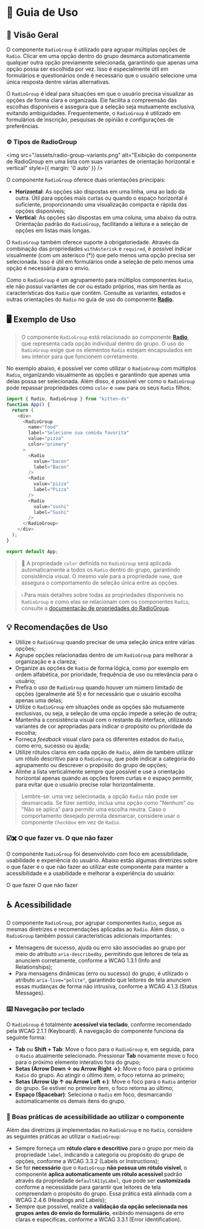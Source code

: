 
<Meta title="Componentes/RadioGroup/Guia de Uso" />

# 🧭  Guia de Uso

## 📘 Visão Geral

O componente `RadioGroup` é utilizado para agrupar múltiplas opções de `Radio`. Clicar em uma opção dentro do grupo desmarca automaticamente qualquer outra opção previamente selecionada, garantindo que apenas uma opção possa ser escolhida por vez. Isso é especialmente útil em formulários e questionários onde é necessário que o usuário selecione uma única resposta dentre várias alternativas.

O `RadioGroup` é ideal para situações em que o usuário precisa visualizar as opções de forma clara e organizada. Ele facilita a compreensão das escolhas disponíveis e assegura que a seleção seja mutuamente exclusiva, evitando ambiguidades. Frequentemente, o `RadioGroup` é utilizado em formulários de inscrição, pesquisas de opinião e configurações de preferências.

### ⚙️ Tipos de RadioGroup

<img src="/assets/radio-group-variants.png" alt="Exibição do componente de RadioGroup em uma lista com suas variantes de orientação horizontal e vertical" style={{ margin: '0 auto' }} />

O componente `RadioGroup` oferece duas orientações principais:

- **Horizontal**: As opções são dispostas em uma linha, uma ao lado da outra. Útil para opções mais curtas ou quando o espaço horizontal é suficiente, proporcionando uma visualização compacta e rápida das opções disponíveis;
- **Vertical**: As opções são dispostas em uma coluna, uma abaixo da outra. Orientação padrão do `RadioGroup`, facilitando a leitura e a seleção de opções em listas mais longas. 

O `RadioGroup` também oferece suporte à obrigatoriedade. Através da combinação das propriedades `withAsterisk` e `required`, é possível indicar visualmente (com um asterisco (*)) que pelo menos uma opção precisa ser selecionada. Isso é útil em formulários onde a seleção de pelo menos uma opção é necessária para o envio.

Como o `RadioGroup` é um agrupamento para múltiplos componentes `Radio`, ele não possui variantes de cor ou estado próprios, mas sim herda as características dos `Radio` que contém. Consulte as variantes, estados e outras orientações do `Radio` no guia de uso do componente [**Radio**](/docs/componentes-radio-guia-de-uso--propriedades).

## 🖥️ Exemplo de Uso

> O componente `RadioGroup` está relacionado ao componente [**Radio**](/docs/componentes-radio-guia-de-uso--propriedades), que representa cada opção individual dentro do grupo. O uso do `RadioGroup` exige que os elementos `Radio` estejam encapsulados em seu interior para que funcionem corretamente.

No exemplo abaixo, é possível ver como utilizar o `RadioGroup` com múltiplos `Radio`, organizando visualmente as opções e garantindo que apenas uma delas possa ser selecionada. Além disso, é possível ver como o `RadioGroup` pode repassar propriedades como `color` e `name` para os seus `Radio` filhos:

```javascript
import { Radio, RadioGroup } from "kitten-ds"
function App() {
  return (
    <div>
      <RadioGroup
        name="food"
        label="Selecione sua comida favorita"
        value="pizza"
        color="primary"
      >
        <Radio
          value="bacon"
          label="Bacon"
        />
        <Radio
          value="pizza"
          label="Pizza"
        />
        <Radio
          value="sushi"
          label="Sushi"
        />
      </RadioGroup>
    </div>
  );
}

export default App;
```

> 🎨 A propriedade `color` definida no `RadioGroup` será aplicada automaticamente a todos os `Radio` dentro do grupo, garantindo consistência visual. O mesmo vale para a propriedade `name`, que assegura o comportamento de seleção única entre as opções.

> ℹ️ Para mais detalhes sobre todas as propriedades disponíveis no `RadioGroup` e como elas se relacionam com os componentes `Radio`, consulte a [documentação de propriedades do RadioGroup](/docs/componentes-radiogroup--propriedades).

## 💡 Recomendações de Uso

- Utilize o `RadioGroup` quando precisar de uma seleção única entre várias opções;
- Agrupe opções relacionadas dentro de um `RadioGroup` para melhorar a organização e a clareza;
- Organize as opções de `Radio` de forma lógica, como por exemplo em ordem alfabética, por prioridade, frequência de uso ou relevância para o usuário;
- Prefira o uso de `RadioGroup` quando houver um número limitado de opções (geralmente até 5) e for necessário que o usuário escolha apenas uma delas;
- Utilize o `RadioGroup` em situações onde as opções são mutuamente exclusivas, ou seja, a seleção de uma opção impede a seleção de outra;
- Mantenha a consistência visual com o restante da interface, utilizando variantes de cor apropriadas para indicar o propósito ou prioridade da escolha;
- Forneça *feedback* visual claro para os diferentes estados do `Radio`, como erro, sucesso ou ajuda;
- Utilize rótulos claros em cada opção de `Radio`, além de também utilizar um rótulo descritivo para o `RadioGroup`, que pode indicar a categoria do agrupamento ou descrever o propósito do grupo de opções;
- Alinhe a lista verticalmente sempre que possível e use a orientação horizontal apenas quando as opções forem curtas e o espaço permitir, para evitar que o usuário precise rolar horizontalmente.

> Lembre-se: uma vez selecionada, a opção `Radio` não pode ser desmarcada. Se fizer sentido, inclua uma opção como "Nenhum" ou "Não se aplica" para permitir uma escolha neutra. Caso o comportamento desejado permita desmarcar, considere usar o componente `Checkbox` em vez de `Radio`.

### ☑️✖️ O que fazer vs. O que não fazer

O componente `RadioGroup` foi desenvolvido com foco em acessibilidade, usabilidade e experiência do usuário. Abaixo estão algumas diretrizes sobre o que fazer e o que não fazer ao utilizar este componente para manter a acessibilidade e a usabilidade e melhorar a experiência do usuário:

<Title component="h1" className="!text-h5">Utilize rótulos claros e descritivos para cada `RadioGroup`, garantindo que todos os usuários compreendam o propósito das opções a serem selecionadas. Evite a criação de `RadioGroup` sem rótulos.</Title>

<Grid cols="grid-cols-1 md:grid-cols-2" colGap="gap-x-sm" rowGap="gap-y-sm" className="!mb-2xl !mt-lg">
  <Flex direction="flex-col" rowGap="gap-x-sm" colGap="gap-y-sm" radius="rounded-lg" paddingX="px-sm" paddingY="py-sm" className="border border-default-border">
      <Chip variant="outlined" color="success"><Icon type="check_circle" color="inherit" fontSize="text-lg" className="sb-unstyled" /> O que fazer</Chip>
      <RadioGroup
        name="food"
        label="Selecione sua comida favorita"
        value="pizza"
      >
        <Radio
          value="bacon"
          label="Bacon"
        />
        <Radio
          value="pizza"
          label="Pizza"
        />
        <Radio
          value="sushi"
          label="Sushi"
        />
      </RadioGroup>
  </Flex>
  <Flex direction="flex-col" rowGap="gap-x-sm" colGap="gap-y-sm" radius="rounded-lg" paddingX="px-sm" paddingY="py-sm" className="border border-default-border">
    <Chip variant="outlined" color="error"><Icon type="cancel" color="inherit" fontSize="text-lg" className="sb-unstyled" /> O que não fazer</Chip>
    <Flex className="mt-auto sb-unstyled">
      <RadioGroup
        name="foods"
        value="pizza"
      >
        <Radio
          value="bacon"
          label="Bacon"
        />
        <Radio
          value="pizza"
          label="Pizza"
        />
        <Radio
          value="sushi"
          label="Sushi"
        />
      </RadioGroup>
    </Flex>
  </Flex>
</Grid>

## ♿ Acessibilidade

O componente `RadioGroup`, por agrupar componentes `Radio`, segue as mesmas diretrizes e recomendações aplicadas ao `Radio`. Além disso, o `RadioGroup` também possui características adicionais importantes:

- Mensagens de sucesso, ajuda ou erro são associadas ao grupo por meio do atributo `aria-describedby`, permitindo que leitores de tela as anunciem corretamente, conforme a <Link className="sb-unstyled text-sm" href="https://www.w3.org/WAI/WCAG21/Understanding/info-and-relationships.html" target="_blank">WCAG 1.3.1 (Info and Relationships)</Link>;
- Para mensagens dinâmicas (erro ou sucesso) do grupo, é utilizado o atributo `aria-live="polite"`, garantindo que leitores de tela anunciem essas mudanças de forma não intrusiva, conforme a <Link className="sb-unstyled text-sm" href="https://www.w3.org/WAI/WCAG21/Understanding/status-messages.html" target="_blank">WCAG 4.1.3 (Status Messages)</Link>.

### ⌨️ Navegação por teclado

O `RadioGroup` é totalmente **acessível via teclado**, conforme recomendado pela <Link className="sb-unstyled text-sm" href="https://www.w3.org/WAI/WCAG21/Understanding/keyboard.html" target="_blank">WCAG 2.1.1 (Keyboard)</Link>. A navegação do componente funciona da seguinte forma:

- **Tab** ou **Shift + Tab**: Move o foco para o `RadioGroup` e, em seguida, para o `Radio` atualmente selecionado. Pressionar **Tab** novamente move o foco para o próximo elemento interativo fora do grupo;
- **Setas (Arrow Down ↓ ou Arrow Right →)**: Move o foco para o próximo `Radio` do grupo. Ao atingir o último item, o foco retorna ao primeiro;
- **Setas (Arrow Up ↑ ou Arrow Left ←)**: Move o foco para o `Radio` anterior do grupo. Se estiver no primeiro item, o foco retorna ao último;
- **Espaço (Spacebar)**: Seleciona o `Radio` em foco, desmarcando automaticamente os demais itens do grupo.

### 📌 Boas práticas de acessibilidade ao utilizar o componente

Além das diretrizes já implementadas no `RadioGroup` e no `Radio`, considere as seguintes práticas ao utilizar o `RadioGroup`:

- Sempre forneça um **rótulo claro e descritivo** para o grupo por meio da propriedade `label`, indicando a categoria ou propósito do grupo de opções, conforme a <Link className="sb-unstyled text-sm" href="https://www.w3.org/WAI/WCAG21/Understanding/labels-or-instructions.html" target="_blank">WCAG 3.3.2 (Labels or Instructions)</Link>;
- Se for **necessário** que o `RadioGroup` **não possua um rótulo visível**, o componente **aplica automaticamente um rótulo acessível** padrão através da propriedade `defaultA11yLabel`, que pode ser **customizada** conforme a necessidade para garantir que leitores de tela compreendam o propósito do grupo. Essa prática está alinhada com a <Link className="sb-unstyled text-sm" href="https://www.w3.org/WAI/WCAG22/Understanding/headings-and-labels.html" target="_blank">WCAG 2.4.6 (Headings and Labels)</Link>;
- Sempre que possível, realize a **validação da opção selecionada nos grupos antes do envio do formulário**, exibindo mensagens de erro claras e específicas, conforme a <Link className="sb-unstyled text-sm" href="https://www.w3.org/WAI/WCAG21/Understanding/error-identification.html" target="_blank">WCAG 3.3.1 (Error Identification)</Link>.